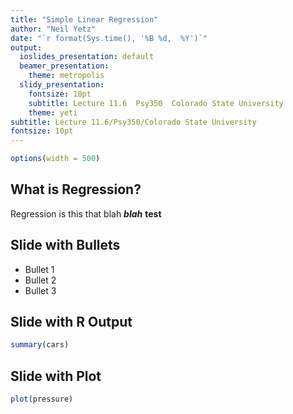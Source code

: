 ```yaml
---
title: "Simple Linear Regression"
author: "Neil Yetz"
date: "`r format(Sys.time(), '%B %d,  %Y')`"
output:
  ioslides_presentation: default
  beamer_presentation:
    theme: metropolis
  slidy_presentation:
    fontsize: 10pt
    subtitle: Lecture 11.6  Psy350  Colorado State University
    theme: yeti
subtitle: Lecture 11.6/Psy350/Colorado State University
fontsize: 10pt
---
```


```r
options(width = 500)
```

## What is Regression?

Regression is this that blah ___blah___ **test** 


## Slide with Bullets

- Bullet 1
- Bullet 2
- Bullet 3

## Slide with R Output

```r
summary(cars)
```

## Slide with Plot

```r
plot(pressure)
```

